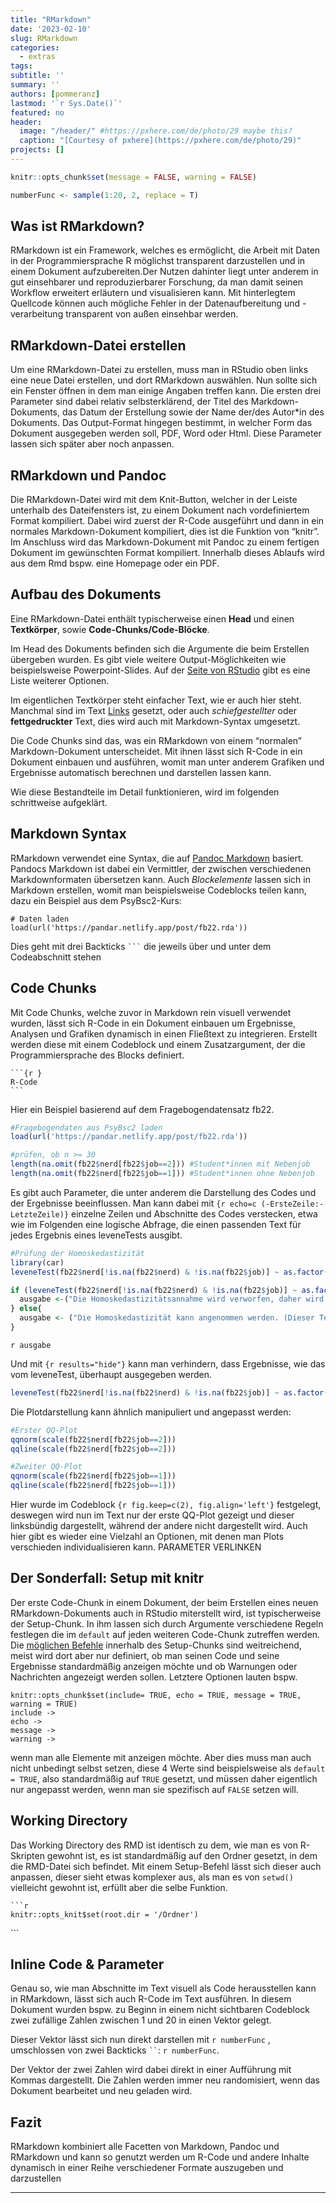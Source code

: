 ```yaml
---
title: "RMarkdown"
date: '2023-02-10'
slug: RMarkdown
categories:
  - extras
tags:
subtitle: ''
summary: ''
authors: [pommeranz]
lastmod: '`r Sys.Date()`'
featured: no
header:
  image: "/header/" #https://pxhere.com/de/photo/29 maybe this?
  caption: "[Courtesy of pxhere](https://pxhere.com/de/photo/29)"
projects: []
---
```


```r
knitr::opts_chunk$set(message = FALSE, warning = FALSE)
```

```r

numberFunc <- sample(1:20, 2, replace = T)
```

## Was ist RMarkdown?

RMarkdown ist ein Framework, welches es ermöglicht, die Arbeit mit Daten in der Programmiersprache R möglichst transparent darzustellen und in einem Dokument aufzubereiten.Der Nutzen dahinter liegt unter anderem in gut einsehbarer und reproduzierbarer Forschung, da man damit seinen Workflow erweitert erläutern und visualisieren kann. Mit hinterlegtem Quellcode können auch mögliche Fehler in der Datenaufbereitung und -verarbeitung transparent von außen einsehbar werden.


## RMarkdown-Datei erstellen

Um eine RMarkdown-Datei zu erstellen, muss man in RStudio oben links eine neue Datei erstellen, und dort RMarkdown auswählen. Nun sollte sich ein Fenster öffnen in dem man einige Angaben treffen kann. Die ersten drei Parameter sind dabei relativ selbsterklärend, der Titel des Markdown-Dokuments, das Datum der Erstellung sowie der Name der/des Autor*in des Dokuments. Das Output-Format hingegen bestimmt, in welcher Form das Dokument ausgegeben werden soll, PDF, Word oder Html. Diese Parameter lassen sich später aber noch anpassen.

<!-- Hier Bild einfügen -->

## RMarkdown und Pandoc

Die RMarkdown-Datei wird mit dem Knit-Button, welcher in der Leiste unterhalb des Dateifensters ist, zu einem Dokument nach vordefiniertem Format kompiliert. Dabei wird zuerst der R-Code ausgeführt und dann in ein normales Markdown-Dokument kompiliert, dies ist die Funktion von "knitr". Im Anschluss wird das Markdown-Dokument mit Pandoc zu einem fertigen Dokument im gewünschten Format kompiliert. Innerhalb dieses Ablaufs wird aus dem Rmd bspw. eine Homepage oder ein PDF.


## Aufbau des Dokuments

Eine RMarkdown-Datei enthält typischerweise einen **Head** und einen **Textkörper**, sowie **Code-Chunks/Code-Blöcke**.

Im Head des Dokuments befinden sich die Argumente die beim Erstellen übergeben wurden. Es gibt viele weitere Output-Möglichkeiten wie beispielsweise Powerpoint-Slides. Auf der [Seite von RStudio](https://rmarkdown.rstudio.com/lesson-9.html) gibt es eine Liste weiterer Optionen.

Im eigentlichen Textkörper steht einfacher Text, wie er auch hier steht. Manchmal sind im Text [Links]() gesetzt, oder auch *schiefgestellter* oder **fettgedruckter** Text, dies wird auch mit Markdown-Syntax umgesetzt.

Die Code Chunks sind das, was ein RMarkdown von einem "normalen" Markdown-Dokument unterscheidet. Mit ihnen lässt sich R-Code in ein Dokument einbauen und ausführen, womit man unter anderem Grafiken und Ergebnisse automatisch berechnen und darstellen lassen kann.

Wie diese Bestandteile im Detail funktionieren, wird im folgenden schrittweise aufgeklärt.


## Markdown Syntax

RMarkdown verwendet eine Syntax, die auf [Pandoc Markdown](https://pandoc.org/MANUAL.html#pandocs-markdown) basiert. Pandocs Markdown ist dabei ein Vermittler, der zwischen verschiedenen Markdownformaten übersetzen kann. Auch *Blockelemente* lassen sich in Markdown erstellen, womit man beispielsweise Codeblocks teilen kann, dazu ein Beispiel aus dem PsyBsc2-Kurs:

```
# Daten laden
load(url('https://pandar.netlify.app/post/fb22.rda'))  
```

Dies geht mit drei Backticks ` ``` ` die jeweils über und unter dem Codeabschnitt stehen


## Code Chunks

Mit Code Chunks, welche zuvor in Markdown rein visuell verwendet wurden, lässt sich R-Code in ein Dokument einbauen um Ergebnisse, Analysen und Grafiken dynamisch in einen Fließtext zu integrieren. Erstellt werden diese mit einem Codeblock und einem Zusatzargument, der die Programmiersprache des Blocks definiert.
```
```{r }⠀
R-Code
```⠀
```
Hier ein Beispiel basierend auf dem Fragebogendatensatz fb22.

```r
#Fragebogendaten aus PsyBsc2 laden
load(url('https://pandar.netlify.app/post/fb22.rda'))

#prüfen, ob n >= 30
length(na.omit(fb22$nerd[fb22$job==2])) #Student*innen mit Nebenjob
length(na.omit(fb22$nerd[fb22$job==1])) #Student*innen ohne Nebenjob

```

Es gibt auch Parameter, die unter anderem die Darstellung des Codes und der Ergebnisse beeinflussen.
Man kann dabei mit `{r echo=c (-ErsteZeile:-LetzteZeile)}` einzelne Zeilen und Abschnitte des Codes verstecken, etwa wie im Folgenden eine logische Abfrage, die einen passenden Text für jedes Ergebnis eines leveneTests ausgibt.

```r
#Prüfung der Homoskedastizität
library(car)
leveneTest(fb22$nerd[!is.na(fb22$nerd) & !is.na(fb22$job)] ~ as.factor(fb22$job[!is.na(fb22$nerd) & !is.na(fb22$job)]))

if (leveneTest(fb22$nerd[!is.na(fb22$nerd) & !is.na(fb22$job)] ~ as.factor(fb22$job[!is.na(fb22$nerd) & !is.na(fb22$job)]))[1,3] < 0.05){
  ausgabe <-("Die Homoskedastizitätsannahme wird verworfen, daher wird eine Welch-Korrektur genutzt. (Dieser Text wurde aus der logischen Abfrage erstellt)")
} else{
  ausgabe <- ("Die Homoskedastizität kann angenommen werden. (Dieser Text wurde aus der logischen Abfrage erstellt)")
}

```

`r ausgabe`

Und mit `{r results="hide"}` kann man verhindern, dass Ergebnisse, wie das vom leveneTest, überhaupt ausgegeben werden.

```r
leveneTest(fb22$nerd[!is.na(fb22$nerd) & !is.na(fb22$job)] ~ as.factor(fb22$job[!is.na(fb22$nerd) & !is.na(fb22$job)]))
```

Die Plotdarstellung kann ähnlich manipuliert und angepasst werden:

```r
#Erster QQ-Plot
qqnorm(scale(fb22$nerd[fb22$job==2]))
qqline(scale(fb22$nerd[fb22$job==2]))

#Zweiter QQ-Plot
qqnorm(scale(fb22$nerd[fb22$job==1]))
qqline(scale(fb22$nerd[fb22$job==1]))
```

Hier wurde im Codeblock `{r fig.keep=c(2), fig.align='left'}` festgelegt, deswegen wird nun im Text nur der erste QQ-Plot gezeigt und dieser linksbündig dargestellt, während der andere nicht dargestellt wird. Auch hier gibt es wieder eine Vielzahl an Optionen, mit denen man Plots verschieden individualisieren kann. PARAMETER VERLINKEN


## Der Sonderfall: Setup mit knitr

Der erste Code-Chunk in einem Dokument, der beim Erstellen eines neuen RMarkdown-Dokuments auch in RStudio miterstellt wird, ist typischerweise der Setup-Chunk. In ihm lassen sich durch Argumente verschiedene Regeln festlegen die im `default` auf jeden weiteren Code-Chunk zutreffen werden. Die [möglichen Befehle](https://www.rstudio.com/wp-content/uploads/2015/03/rmarkdown-reference.pdf?_ga=2.102259713.1013981012.1677056319-671987487.1666819594) innerhalb des Setup-Chunks sind weitreichend, meist wird dort aber nur definiert, ob man seinen Code und seine Ergebnisse standardmäßig anzeigen möchte und ob Warnungen oder Nachrichten angezeigt werden sollen. Letztere Optionen lauten bspw.

```
knitr::opts_chunk$set(include= TRUE, echo = TRUE, message = TRUE, warning = TRUE)
include ->
echo ->
message ->
warning ->
```

wenn man alle Elemente mit anzeigen möchte. Aber dies muss man auch nicht unbedingt selbst setzen, diese 4 Werte sind beispielsweise als `default = TRUE`, also standardmäßig auf `TRUE` gesetzt, und müssen daher eigentlich nur angepasst werden, wenn man sie spezifisch auf `FALSE` setzen will.


## Working Directory

Das Working Directory des RMD ist identisch zu dem, wie man es von R-Skripten gewohnt ist, es ist standardmäßig auf den Ordner gesetzt, in dem die RMD-Datei sich befindet. Mit einem Setup-Befehl lässt sich dieser auch anpassen, dieser sieht etwas komplexer aus, als man es von `setwd()` vielleicht gewohnt ist, erfüllt aber die selbe Funktion.

```
```r
knitr::opts_knit$set(root.dir = '/Ordner')
```
```


## Inline Code & Parameter

Genau so, wie man Abschnitte im Text visuell als Code herausstellen kann in RMarkdown, lässt sich auch R-Code im Text ausführen. In diesem Dokument wurden bspw. zu Beginn in einem nicht sichtbaren Codeblock zwei zufällige Zahlen zwischen 1 und 20 in einen Vektor gelegt.

Dieser Vektor lässt sich nun direkt darstellen mit ` r numberFunc ` , umschlossen von zwei Backticks ` `` `: `r numberFunc`.

Der Vektor der zwei Zahlen wird dabei direkt in einer Aufführung mit Kommas dargestellt. Die Zahlen werden immer neu randomisiert, wenn das Dokument bearbeitet und neu geladen wird.


## Fazit

RMarkdown kombiniert alle Facetten von Markdown, Pandoc und RMarkdown und kann so genutzt werden um R-Code und andere Inhalte dynamisch in einer Reihe verschiedener Formate auszugeben und darzustellen


***
